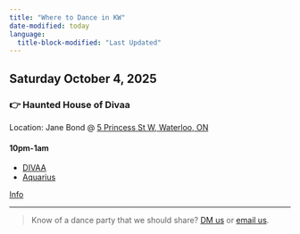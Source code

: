 ```yaml
---
title: "Where to Dance in KW"
date-modified: today
language:
  title-block-modified: "Last Updated"
---
```

## Saturday October 4, 2025

### 👉 Haunted House of Divaa

Location: Jane Bond @ [5 Princess St W, Waterloo, ON](https://www.google.com/maps/place/5+Princess+St+W,+Waterloo,+ON)

#### 10pm-1am

* [DIVAA](https://www.instagram.com/existentialcowgirl)
* [Aquarius](https://www.instagram.com/aquariusgroovin/)

[Info](https://www.instagram.com/p/DPKqBfmDQOi/)


---

> Know of a dance party that we should share? [DM us](https://www.instagram.com/fearisthevibekiller/) or [email us](mailto:getdown@fearisthevibekiller.com).

